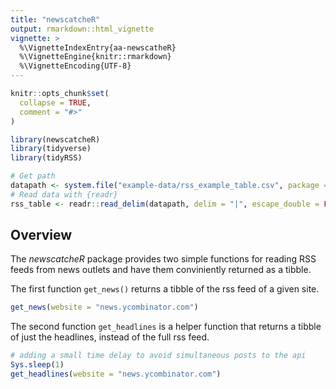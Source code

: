 ```yaml
---
title: "newscatcheR"
output: rmarkdown::html_vignette
vignette: >
  %\VignetteIndexEntry{aa-newscatheR}
  %\VignetteEngine{knitr::rmarkdown}
  %\VignetteEncoding{UTF-8}
---
```


```r
knitr::opts_chunk$set(
  collapse = TRUE,
  comment = "#>"
)
```

```r
library(newscatcheR)
library(tidyverse)
library(tidyRSS)
```

```r
# Get path
datapath <- system.file("example-data/rss_example_table.csv", package = "newscatcheR")
# Read data with {readr} 
rss_table <- readr::read_delim(datapath, delim = "|", escape_double = FALSE, trim_ws = TRUE)
```

## Overview

The _newscatcheR_ package provides two simple functions for reading RSS feeds from news outlets and have them conviniently returned as a tibble.

The first function `get_news()` returns a tibble of the rss feed of a given site.
```r
get_news(website = "news.ycombinator.com")
```


The second function `get_headlines` is a helper function that returns a tibble of just the headlines, instead of the full rss feed.
```r
# adding a small time delay to avoid simultaneous posts to the api
Sys.sleep(1)
get_headlines(website = "news.ycombinator.com")
```
